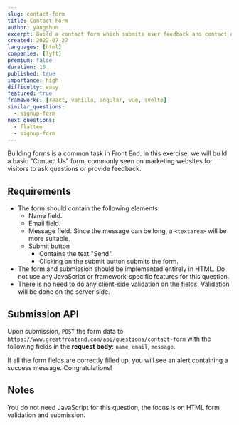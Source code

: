 ```yaml
---
slug: contact-form
title: Contact Form
author: yangshun
excerpt: Build a contact form which submits user feedback and contact details to a back end API
created: 2022-07-27
languages: [html]
companies: [lyft]
premium: false
duration: 15
published: true
importance: high
difficulty: easy
featured: true
frameworks: [react, vanilla, angular, vue, svelte]
similar_questions:
  - signup-form
next_questions:
  - flatten
  - signup-form
---
```


Building forms is a common task in Front End. In this exercise, we will build a basic "Contact Us" form, commonly seen on marketing websites for visitors to ask questions or provide feedback.

## Requirements

- The form should contain the following elements:
  - Name field.
  - Email field.
  - Message field. Since the message can be long, a `<textarea>` will be more suitable.
  - Submit button
    - Contains the text "Send".
    - Clicking on the submit button submits the form.
- The form and submission should be implemented entirely in HTML. Do not use any JavaScript or framework-specific features for this question.
- There is no need to do any client-side validation on the fields. Validation will be done on the server side.

## Submission API

Upon submission, `POST` the form data to `https://www.greatfrontend.com/api/questions/contact-form` with the following fields in the **request body**: `name`, `email`, `message`.

If all the form fields are correctly filled up, you will see an alert containing a success message. Congratulations!

## Notes

You do not need JavaScript for this question, the focus is on HTML form validation and submission.
